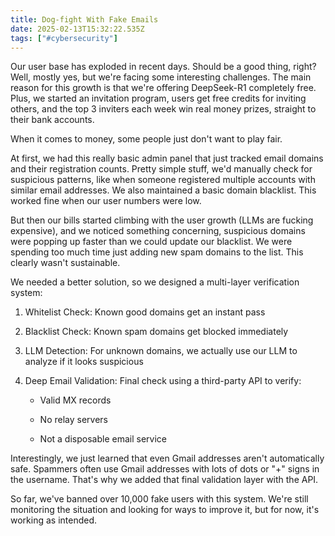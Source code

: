 ```yaml
---
title: Dog-fight With Fake Emails
date: 2025-02-13T15:32:22.535Z
tags: ["#cybersecurity"]
---
```



Our user base has exploded in recent days. Should be a good thing, right? Well, mostly yes, but we're facing some interesting challenges. The main reason for this growth is that we're offering DeepSeek-R1 completely free. Plus, we started an invitation program, users get free credits for inviting others, and the top 3 inviters each week win real money prizes, straight to their bank accounts.

When it comes to money, some people just don't want to play fair.

At first, we had this really basic admin panel that just tracked email domains and their registration counts. Pretty simple stuff, we'd manually check for suspicious patterns, like when someone registered multiple accounts with similar email addresses. We also maintained a basic domain blacklist. This worked fine when our user numbers were low.

But then our bills started climbing with the user growth (LLMs are fucking expensive), and we noticed something concerning, suspicious domains were popping up faster than we could update our blacklist. We were spending too much time just adding new spam domains to the list. This clearly wasn't sustainable.

We needed a better solution, so we designed a multi-layer verification system:

1. Whitelist Check: Known good domains get an instant pass
    
2. Blacklist Check: Known spam domains get blocked immediately
    
3. LLM Detection: For unknown domains, we actually use our LLM to analyze if it looks suspicious
    
4. Deep Email Validation: Final check using a third-party API to verify:
    
    * Valid MX records
        
    * No relay servers
        
    * Not a disposable email service
        

Interestingly, we just learned that even Gmail addresses aren't automatically safe. Spammers often use Gmail addresses with lots of dots or "+" signs in the username. That's why we added that final validation layer with the API.

So far, we've banned over 10,000 fake users with this system. We're still monitoring the situation and looking for ways to improve it, but for now, it's working as intended.
  